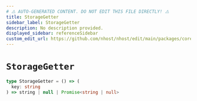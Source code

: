 ```yaml
---
# ⚠️ AUTO-GENERATED CONTENT. DO NOT EDIT THIS FILE DIRECTLY! ⚠️
title: StorageGetter
sidebar_label: StorageGetter
description: No description provided.
displayed_sidebar: referenceSidebar
custom_edit_url: https://github.com/nhost/nhost/edit/main/packages/core/src/storage.ts#L4
---
```


# `StorageGetter`

```ts
type StorageGetter = () => (
  key: string
) => string | null | Promise<string | null>
```
